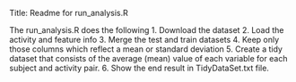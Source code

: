 Title: Readme for run_analysis.R

The run_analysis.R does the following
1. Download the dataset
2. Load the activity and feature info
3. Merge the test and train datasets 
4. Keep only those columns which reflect a mean or standard deviation
5. Create a tidy dataset that consists of the average (mean) value of each variable for each subject and activity pair.
6. Show the end result in TidyDataSet.txt file.